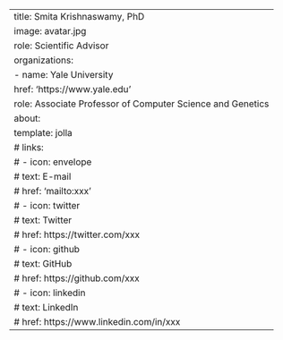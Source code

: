 ---
title: Smita Krishnaswamy, PhD
image: avatar.jpg
role: Scientific Advisor
organizations:
  - name: Yale University
    href: 'https://www.yale.edu'
    role: Associate Professor of Computer Science and Genetics
about:
  template: jolla
  # links:
  #   - icon: envelope
  #     text: E-mail
  #     href: 'mailto:xxx'
  #   - icon: twitter
  #     text: Twitter
  #     href: https://twitter.com/xxx
  #   - icon: github
  #     text: GitHub
  #     href: https://github.com/xxx
  #   - icon: linkedin
  #     text: LinkedIn
  #     href: https://www.linkedin.com/in/xxx
---